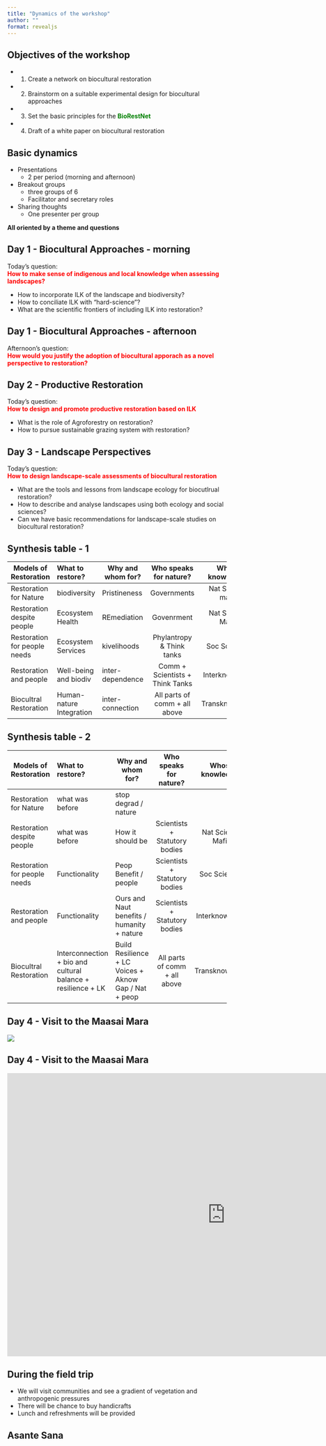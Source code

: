 ```yaml
---
title: "Dynamics of the workshop"
author: ""
format: revealjs
---
```


## Objectives of the workshop

- 1) Create a network on biocultural restoration
- 2) Brainstorm on a suitable experimental design for biocultural approaches
- 3) Set the basic principles for the [**BioRestNet**]{style="color:green;"}
- 4) Draft of a white paper on biocultural restoration

## Basic dynamics

- Presentations
  - 2 per period (morning and afternoon)
- Breakout groups
  - three groups of 6
  - Facilitator and secretary roles
- Sharing thoughts
  - One presenter per group
  
**All oriented by a theme and questions**

## Day 1 - Biocultural Approaches - morning

Today's question: <br>
[**How to make sense of indigenous and local knowledge when assessing landscapes?**]{style=color:red}

- How to incorporate ILK of the landscape and biodiversity?
- How to conciliate ILK with "hard-science"?
- What are the scientific frontiers of including ILK into restoration?

## Day 1 - Biocultural Approaches - afternoon

Afternoon's question: <br>
[**How would you justify the adoption of biocultural apporach as a novel perspective to restoration?**]{.center style=color:red}





## Day 2 - Productive Restoration

Today's question: <br>
[**How to design and promote productive restoration based on ILK**]{style=color:red}

- What is the role of Agroforestry on restoration?
- How to pursue sustainable grazing system with restoration?



## Day 3 - Landscape Perspectives

Today's question: <br>
[**How to design landscape-scale assessments of biocultural restoration**]{style=color:red}

- What are the tools and lessons from landscape ecology for biocutlrual restoration?
- How to describe and analyse landscapes using both ecology and social sciences?
- Can we have basic recommendations for landscape-scale studies on biocultural restoration?

## Synthesis table - 1{.smaller}

| Models of Restoration| What to restore? | Why and whom for? | Who speaks for nature? | Whose knowledge?
|---------|:-----|------|:------:|:------:|
| Restoration for Nature      |  biodiversity   |  Pristineness   | Governments     |  Nat Science mafia |
| Restoration despite people     | Ecosystem Health  |  REmediation  |  Govenrment   |   Nat Science Mafia  |
| Restoration for people needs        |   Ecosystem Services  |   kivelihoods   |  Phylantropy & Think tanks     |  Soc Sciences  |
| Restoration and people        |   Well-being and biodiv  |   inter-dependence   |   Comm + Scientists + Think Tanks   |  Interknowledge  |
| Biocultral Restoration        |   Human-nature Integration  |   inter-connection   |   All parts of comm + all above   |  Transknowledge   |

##

## Synthesis table - 2 {.smaller}

| Models of Restoration| What to restore? | Why and whom for? | Who speaks for nature? | Whose knowledge?
|---------|:-----|------|:------:|:------:|
| Restoration for Nature      |   what was before  |  stop degrad / nature   |      |   |
| Restoration despite people     | what was before   |  How it should be  |  Scientists + Statutory bodies   |   Nat Science Mafia  |
| Restoration for people needs        |   Functionality  |  Peop Benefit / people    |  Scientists + Statutory bodies      |  Soc Sciences  |
| Restoration and people        |   Functionality  |   Ours and Naut benefits / humanity + nature   |  Scientists + Statutory bodies    |  Interknowledge  |
| Biocultral Restoration        |   Interconnection + bio and cultural balance + resilience + LK  |   Build Resilience + LC Voices + Aknow Gap / Nat + peop   |   All parts of comm + all above   |  Transknowledge   |


## Day 4 - Visit to the Maasai Mara


![](https://upload.wikimedia.org/wikipedia/commons/9/99/Maasai_tribe.jpg)


## Day 4 - Visit to the Maasai Mara


<iframe src="https://www.google.com/maps/embed?pb=!1m34!1m12!1m3!1d255297.17142362177!2d35.15479910850396!3d-1.1474080543682974!2m3!1f0!2f0!3f0!3m2!1i1024!2i768!4f13.1!4m19!3e2!4m5!1s0x182c593c692b6fff%3A0xcf1f6ec7c5da5de1!2sThe%20Maa%20Guest%20House%2C%20Near%20Talek%2C%20Qu%C3%AAnia!3m2!1d-1.3614416!2d35.2363515!4m5!1s0x182c6198f8bcf471%3A0x91a8ebac99f48f7a!2zQWl0b25nLCBRdcOqbmlh!3m2!1d-1.1930531!2d35.2510726!4m5!1s0x182c79c1bfab6a41%3A0xc557905f1baf668e!2sEnarau%20ConservancyTrust%2C%20Lemek%2C%20Qu%C3%AAnia!3m2!1d-1.0083052!2d35.3345589!5e0!3m2!1spt-BR!2suk!4v1716919431301!5m2!1spt-BR!2suk" width="1000" height="650" style="border:0;" allowfullscreen="" loading="lazy" referrerpolicy="no-referrer-when-downgrade"></iframe>

## During the field trip
 - We will visit communities and see a gradient of vegetation and anthropogenic pressures
 - There will be chance to buy handicrafts
 - Lunch and refreshments will be provided
 
## Asante Sana





